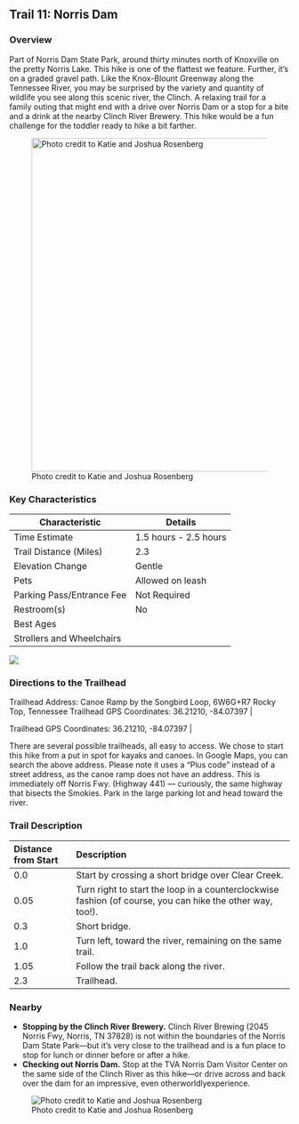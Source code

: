## Trail 11: Norris Dam

### Overview

Part of Norris Dam State Park, around thirty minutes north of Knoxville on the pretty Norris Lake. This hike is one of the flattest we feature. Further, it's on a graded gravel path. Like the Knox-Blount Greenway along the Tennessee River, you may be surprised by the variety and quantity of wildlife you see along this scenic river, the Clinch. A relaxing trail for a family outing that might end with a drive over Norris Dam or a stop for a bite and a drink at the nearby Clinch River Brewery. This hike would be a fun challenge for the toddler ready to hike a bit farther.

![Photo credit to Katie and Joshua Rosenberg](img/trail-11-figure-01.jpg){width="600"}

### Key Characteristics

| **Characteristic**        | **Details**           |
|---------------------------|-----------------------|
| Time Estimate             | 1.5 hours - 2.5 hours |
| Trail Distance (Miles)    | 2.3                   |
| Elevation Change          | Gentle                |
| Pets                      | Allowed on leash      |
| Parking Pass/Entrance Fee | Not Required          |
| Restroom(s)               | No                    |
| Best Ages                 |                       |
| Strollers and Wheelchairs |                       |

![](maps/trail-11-map.jpeg)

### Directions to the Trailhead

Trailhead Address: Canoe Ramp by the Songbird Loop, 6W6G+R7 Rocky Top, Tennessee Trailhead GPS Coordinates: 36.21210, -84.07397 \|

Trailhead GPS Coordinates: 36.21210, -84.07397 \|

There are several possible trailheads, all easy to access. We chose to start this hike from a put in spot for kayaks and canoes. In Google Maps, you can search the above address. Please note it uses a "Plus code" instead of a street address, as the canoe ramp does not have an address. This is immediately off Norris Fwy. (Highway 441) --- curiously, the same highway that bisects the Smokies. Park in the large parking lot and head toward the river.

### Trail Description

| Distance from Start | Description                                                                                               |
|:---------------|:-------------------------------------------------------|
| 0.0                 | Start by crossing a short bridge over Clear Creek.                                                        |
| 0.05                | Turn right to start the loop in a counterclockwise fashion (of course, you can hike the other way, too!). |
| 0.3                 | Short bridge.                                                                                             |
| 1.0                 | Turn left, toward the river, remaining on the same trail.                                                 |
| 1.05                | Follow the trail back along the river.                                                                    |
| 2.3                 | Trailhead.                                                                                                |

### Nearby

-   **Stopping by the Clinch River Brewery.** Clinch River Brewing (2045 Norris Fwy, Norris, TN 37828) is not within the boundaries of the Norris Dam State Park---but it's very close to the trailhead and is a fun place to stop for lunch or dinner before or after a hike.
-   **Checking out Norris Dam.** Stop at the TVA Norris Dam Visitor Center on the same side of the Clinch River as this hike—or drive across and back over the dam for an impressive, even otherworldlyexperience.

![Photo credit to Katie and Joshua Rosenberg](img/norris%20dam.jpg)
